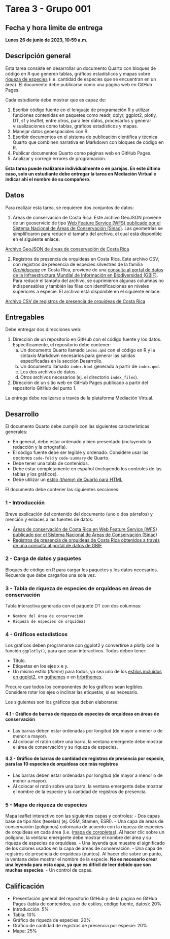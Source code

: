 # Tarea 3 - Grupo 001 {.unnumbered}

## Fecha y hora límite de entrega {.unnumbered}
**Lunes 26 de junio de 2023, 10:59 a.m.**  

## Descripción general
Esta tarea consiste en desarrollar un documento Quarto con bloques de código en R que generen tablas, gráficos estadísticos y mapas sobre [riqueza de especies](https://es.wikipedia.org/wiki/Riqueza_de_especies) (i.e. cantidad de especies que se encuentran en un área). El documento debe publicarse como una página web en GitHub Pages.

Cada estudiante debe mostrar que es capaz de:

1. Escribir código fuente en el lenguaje de programación R y utilizar funciones contenidas en paquetes como readr, dplyr, ggplot2, plotly, DT, sf y leaflet, entre otros, para leer datos, procesarlos y generar visualizaciones como tablas, gráficos estadísticos y mapas.
2. Manejar datos geoespaciales con R.
3. Escribir documentos en el sistema de publicación científica y técnica Quarto que combinen narrativa en Markdown con bloques de código en R.
4. Publicar documentos Quarto como páginas web en GitHub Pages.
5. Analizar y corregir errores de programación.

**Esta tarea puede realizarse individualmente o en parejas. En este último caso, solo un estudiante debe entregar la tarea en Mediación Virtual e indicar ahí el nombre de su compañero**.

## Datos
Para realizar esta tarea, se requieren dos conjuntos de datos:

1. Áreas de conservación de Costa Rica. Este archivo GeoJSON proviene de un geoservicio de tipo [Web Feature Service (WFS) publicado por el Sistema Nacional de Áreas de Conservación (Sinac)](https://www.snitcr.go.cr/ico_servicios_ogc_info?k=bm9kbzo6NDA=&nombre=SINAC). Las geometrías se simplificaron para reducir el tamaño del archivo, el cual está disponible en el siguiente enlace:

[Archivo GeoJSON de áreas de conservación de Costa Rica](https://github.com/gf0604-procesamientodatosgeograficos/2023-i/blob/main/datos/sinac/areas_conservacion_simp_10m.geojson)

2. Registros de presencia de orquídeas en Costa Rica. Este archivo CSV, con registros de presencia de especies silvestres de la familia [*Orchidaceae*](https://es.wikipedia.org/wiki/Orchidaceae) en Costa Rica, proviene de una [consulta al portal de datos de la Infraestructura Mundial de Información en Biodiversidad (GBIF)](https://doi.org/10.15468/dl.3q7r9m). Para reducir el tamaño del archivo, se suprimieron algunas columnas no indispensables y también las filas con identificaciones en niveles superiores a especie. El archivo está disponible en el siguiente enlace:

[Archivo CSV de registros de presencia de orquídeas de Costa Rica](https://github.com/gf0604-procesamientodatosgeograficos/2023-i/blob/main/datos/gbif/orquideas.csv)

## Entregables
Debe entregar dos direcciones web:

1.  Dirección de un repositorio en GitHub con el código fuente y los datos. Específicamente, el repositorio debe contener:
    a. Un documento Quarto llamado `index.qmd` con el código en R y la sintaxis Markdown necesarios para generar las salidas especificadas en la sección Desarrollo.
    b. Un documento llamado `index.html` generado a partir de `index.qmd`.
    c. Los dos archivos de datos.
    d. Otros archivos necesarios (ej. el directorio `index_files`).    
    
2. Dirección de un sitio web en GitHub Pages publicado a partir del repositorio GitHub del punto 1.

La entrega debe realizarse a través de la plataforma Mediación Virtual.

## Desarrollo
El documento Quarto debe cumplir con las siguientes características generales:

- En general, debe estar ordenado y bien presentado (incluyendo la redacción y la ortografía).
- El código fuente debe ser legible y ordenado. Considere usar las opciones `code-fold` y `code-summary` de Quarto.
- Debe tener una tabla de contenidos.
- Debe estar completamente en español (incluyendo los controles de las tablas y los gráficos).
- Debe utilizar un [estilo (*theme*) de Quarto para HTML](https://quarto.org/docs/output-formats/html-themes.html).

El documento debe contener las siguientes secciones:

### 1 - Introducción
Breve explicación del contenido del documento (uno o dos párrafos) y mención y enlaces a las fuentes de datos:

- [Áreas de conservación de Costa Rica en Web Feature Service (WFS) publicado por el Sistema Nacional de Áreas de Conservación (Sinac)](https://www.snitcr.go.cr/ico_servicios_ogc_info?k=bm9kbzo6NDA=&nombre=SINAC)
- [Registros de presencia de orquídeas de Costa Rica obtenidos a través de una consulta al portal de datos de GBIF](https://doi.org/10.15468/dl.3q7r9m)

### 2 - Carga de datos y paquetes
Bloques de código en R para cargar los paquetes y los datos necesarios. Recuerde que debe cargarlos una sola vez.

### 3 - Tabla de riqueza de especies de orquídeas en áreas de conservación
Tabla interactiva generada con el paquete DT con dos columnas:

- `Nombre del área de conservación`
- `Riqueza de especies de orquídeas`

### 4 - Gráficos estadísticos
Los gráficos deben programarse con ggplot2 y convertirse a plotly con la función `ggplotly()`, para que sean interactivos. Todos deben tener:

- Título.
- Etiquetas en los ejes x e y.
- Un mismo estilo (*theme*) para todos, ya sea uno de los [estilos incluídos en ggplot2](https://ggplot2.tidyverse.org/reference/ggtheme.html), en [ggthemes](https://yutannihilation.github.io/allYourFigureAreBelongToUs/ggthemes/) o en [hrbrthemes](https://github.com/hrbrmstr/hrbrthemes).

Procure que todos los componentes de los gráficos sean legibles. Considere rotar los ejes o inclinar las etiquetas, si es necesario.

Los siguientes son los gráficos que deben elaborarse:

#### 4.1 - Gráfico de barras de riqueza de especies de orquídeas en áreas de conservación
- Las barras deben estar ordenadas por longitud (de mayor a menor o de menor a mayor).
- Al colocar el ratón sobre una barra, la ventana emergente debe mostrar el área de conservación y su riqueza de especies.

#### 4.2 - Gráfico de barras de cantidad de registros de presencia por especie, para las 10 especies de orquídeas con más registros
- Las barras deben estar ordenadas por longitud (de mayor a menor o de menor a mayor).
- Al colocar el ratón sobre una barra, la ventana emergente debe mostrar el nombre de la especie y la cantidad de registros de presencia.

### 5 - Mapa de riqueza de especies
Mapa leaflet interactivo con las siguientes capas y controles:
- Dos capas base de tipo *tiles* (teselas) (ej. OSM, Stamen, ESRI).
- Una capa de áreas de conservación (polígonos) coloreada de acuerdo con la riqueza de especies de orquídeas en cada área (i.e. ([mapa de coropletas](https://es.wikipedia.org/wiki/Mapa_coropl%C3%A9tico)). Al hacer clic sobre un polígono, la ventana emergente debe mostrar el nombre del área y su riqueza de especies de orquídeas.
- Una leyenda que muestre el significado de los colores usados en la capa de áreas de conservación.
- Una capa de registros de presencia de orquídeas (puntos). Al hacer clic sobre un punto, la ventana debe mostrar el nombre de la especie. **No es necesario crear una leyenda para esta capa, ya que es difícil de leer debido que son muchas especies**.
- Un control de capas.

## Calificación
- Presentación general del repositorio GitHub y de la página en GitHub Pages (tabla de contenidos, uso de estilos, código fuente, datos): 20%
- Introducción: 5%
- Tabla: 10%
- Gráfico de riqueza de especies: 20%
- Gráfico de cantidad de registros de presencia por especie: 20%
- Mapa: 25%